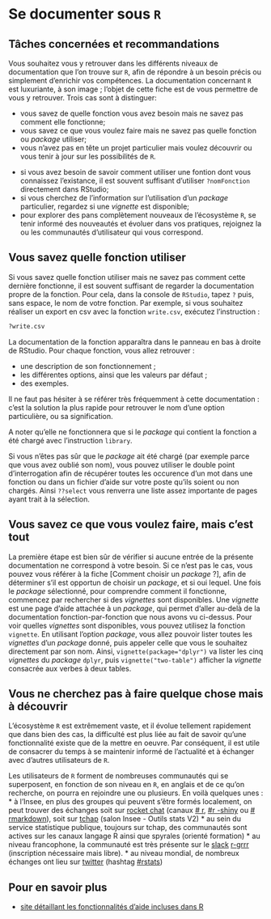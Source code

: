 # Se documenter sous `R`

## Tâches concernées et recommandations

Vous souhaitez vous y retrouver dans les différents niveaux de documentation que l'on trouve sur `R`, afin de répondre à un besoin précis ou simplement d'enrichir vos compétences. La documentation concernant `R` est luxuriante, à son image ; l'objet de cette fiche est de vous permettre de vous y retrouver. Trois cas sont à distinguer:

* vous savez de quelle fonction vous avez besoin mais ne savez pas comment elle fonctionne;
* vous savez ce que vous voulez faire mais ne savez pas quelle fonction ou _package_ utiliser;
* vous n'avez pas en tête un projet particulier mais voulez découvrir ou vous tenir à jour sur les possibilités de `R`. 

::: {.recommandation data-latex=""}

* si vous avez besoin de savoir comment utiliser une fontion dont vous connaissez l'existance, il est souvent suffisant d'utiliser `?nomFonction` directement dans RStudio;
* si vous cherchez de l'information sur l'utilisation d'un _package_ particulier, regardez si une _vignette_ est disponible;
* pour explorer des pans complètement nouveaux de l'écosystème `R`, se tenir informé des nouveautés et évoluer dans vos pratiques, rejoignez la ou les communautés d'utilisateur qui vous correspond.
:::


## Vous savez quelle fonction utiliser

Si vous savez quelle fonction utiliser mais ne savez pas comment cette dernière fonctionne, il est souvent suffisant de regarder la documentation propre de la fonction. Pour cela, dans la console de `RStudio`, tapez `?` puis, sans espace, le nom de votre fonction. Par exemple, si vous souhaitez réaliser un export en csv avec la fonction `write.csv`, exécutez l'instruction :

```r
?write.csv
```

La documentation de la fonction apparaîtra dans le panneau en bas à droite de RStudio. Pour chaque fonction, vous allez retrouver :

* une description de son fonctionnement ;
* les différentes options, ainsi que les valeurs par défaut ;
* des exemples.

Il ne faut pas hésiter à se référer très fréquemment à cette documentation : c'est la solution la plus rapide pour retrouver le nom d'une option particulière, ou sa signification. 

A noter qu'elle ne fonctionnera que si le _package_ qui contient la fonction a été chargé avec l'instruction `library`. 

Si vous n'êtes pas sûr que le _package_ ait été chargé (par exemple parce que vous avez oublié son nom), vous pouvez utiliser le double point d'interrogation afin de récupérer toutes les occurence d'un mot dans une fonction ou dans un fichier d'aide sur votre poste qu'ils soient ou non chargés. Ainsi `??select` vous renverra une liste assez importante de pages ayant trait à la sélection.

## Vous savez ce que vous voulez faire, mais c'est tout

La première étape est bien sûr de vérifier si aucune entrée de la présente documentation ne correspond à votre besoin. Si ce n'est pas le cas, vous pouvez vous référer à la fiche [Comment choisir un _package_\ ?], afin de déterminer s'il est opportun de choisir un _package_, et si oui lequel. Une fois le _package_ sélectionné, pour comprendre comment il fonctionne, commencez par rechercher si des _vignettes_ sont disponibles. Une _vignette_ est une page d'aide attachée à un _package_, qui permet d'aller au-delà de la documentation fonction-par-fonction que nous avons vu ci-dessus. Pour voir quelles _vignettes_ sont disponibles, vous pouvez utilisez la fonction `vignette`. En utilisant l'option _package_, vous allez pouvoir lister toutes les _vignettes_ d'un _package_ donné, puis appeler celle que vous le souhaitez directement par son nom. Ainsi, `vignette(package="dplyr")` va lister les cinq _vignettes_ du _package_ `dplyr`, puis `vignette("two-table")` afficher la _vignette_ consacrée aux verbes à deux tables.

## Vous ne cherchez pas à faire quelque chose mais à découvrir

L'écosystème `R` est extrêmement vaste, et il évolue tellement rapidement que dans bien des cas, la difficulté est plus liée au fait de savoir qu'une fonctionnalité existe que de la mettre en oeuvre. Par conséquent, il est utile de consacrer du temps à se maintenir informé de l'actualité et à échanger avec d'autres utilisateurs de `R`.

Les utilisateurs de `R` forment de nombreuses communautés qui se superposent, en fonction de son niveau en `R`, en anglais et de ce qu'on recherche, on pourra en rejoindre une ou plusieurs. En voilà quelques unes :
* à l'Insee, en plus des groupes qui peuvent s'être formés localement, on peut trouver des échanges soit sur [rocket chat](https://rocket-chat.stable.innovation.insee.eu/) (canaux [# r](https://rocket-chat.stable.innovation.insee.eu/channel/r), [#r -shiny](https://rocket-chat.stable.innovation.insee.eu/channel/r-shiny) ou [# rmarkdown](https://rocket-chat.stable.innovation.insee.eu/channel/rmarkdown)), soit sur [tchap](https://tchap.gouv.fr/) (salon Insee - Outils stats V2)
* au sein du service statistique publique, toujours sur tchap, des communautés sont actives sur les canaux langage R ainsi que spyrales (orienté formation)
* au niveau francophone, la communauté est très présente sur le [slack](https://fr.wikipedia.org/wiki/Slack_(plateforme)) [r-grrr](r-grrr.slack.com) (inscription nécessaire mais libre).
* au niveau mondial, de nombreux échanges ont lieu sur [twitter](https://twitter.com) (hashtag [#rstats](https://twitter.com/search?q=%23rstats&src=typed_query))


## Pour en savoir plus

* [site détaillant les fonctionnalités d'aide incluses dans R](https://www.r-project.org/help.html)
